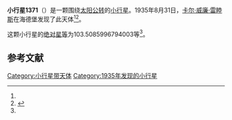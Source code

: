 {{Infobox planet
| bgcolour = #FFFFC0
| name = 1371 Resi
| symbol = 
| image = 
| caption = 
| discovery = yes
| discovery_ref = 
| discoverer = [[卡尔·威廉·雷睦斯|卡尔·威廉·雷睦斯]]
| discovery_site = [[海德堡|海德堡]] 
| discovered = 1935年8月31日
| designations = yes
| mp_name = 
| named_after = 
| alt_names = 1935 QJ/ 1933 FD1
| mp_category = [[外小行星带|外小行星带]]
| orbit_ref = <ref name="a">[http://ssd.jpl.nasa.gov/sbdb.cgi?sstr=1371 1371 Resi] {{Wayback|url=http://ssd.jpl.nasa.gov/sbdb.cgi?sstr=1371 |date=20201118060659 }}，小行星數據庫瀏覽器（JPL Small-Body Database Browser）－[[美国国家航空航天局|美国国家航空航天局]]喷气推进实验室</ref>
| epoch = 2456400.5 (2013年4月18日更新)
| aphelion = {{convert|3.576640029539877|AU|km|3|abbr=on|lk=out}}
| perihelion = {{convert|2.82758892559395|AU|km|3|abbr=on}}
| semimajor = {{convert|3.202114477566913|AU|km|3|abbr=on}}
| eccentricity = 0.11696195
| period = 2092.925205 [[日|日]]<br />5.73[[儒略年|儒略年]]
| avg_speed = 
| inclination = 16.42621189365144
| asc_node = 185.1784163355324
| mean_anomaly = 
| arg_peri = 103.5085996794003
| satellites = 
| physical_characteristics = yes
| dimensions = 
| mass = 
| density = 
| surface_grav = 
| escape_velocity = 
| sidereal_day = 
| axial_tilt = 
| pole_ecliptic_lat = 
| pole_ecliptic_lon = 
| albedo = 
| temperatures= 
| temp_name1 = 
| mean_temp_1 = 
| max_temp_1 = 
| temp_name2 = 
| max_temp_2 = 
| spectral_type = 
| abs_magnitude = 103.5085996794003
}}

'''小行星1371'''（{{lang-en|1371 Resi}}）是一颗围绕[[太阳|太阳]][[公转|公转]]的[[小行星|小行星]]。1935年8月31日，[[卡尔·威廉·雷睦斯|卡尔·威廉·雷睦斯]]在海德堡发现了此天体<ref name="a" /><ref>{{cite news|title=小行星列表|url=http://cfa-www.harvard.edu/iau/lists/NumberedMPs.txt|accessdate=2013-07-08|newspaper=哈佛大学|archive-date=2008-05-17|archive-url=https://web.archive.org/web/20080517010638/http://cfa-www.harvard.edu/iau/lists/NumberedMPs.txt|dead-url=no}}</ref>。

这颗小行星的[[绝对星等|绝对星等]]为103.5085996794003等<ref name="a" />。

==参考文献==
{{reflist}}
{{Minor Planet Number|[[小行星1370|小行星1370]]|[[小行星1372|小行星1372]]}}

{{小天体}}

[[Category:小行星带天体|Category:小行星带天体]]
[[Category:1935年发现的小行星|Category:1935年发现的小行星]]

{{asteroid-stub}}